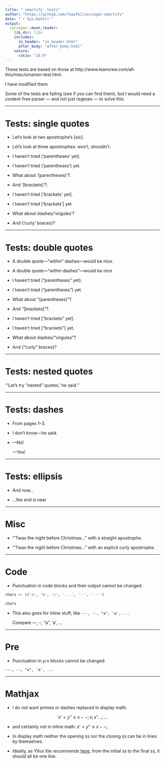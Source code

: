 ```yaml
---
title: "`smartify` tests"
author: "https://github.com/fnaufel/xaringan-smartify"
date: "`r Sys.Date()`"
output: 
  xaringan::moon_reader:
    lib_dir: libs
    includes:
      in_header: "in_header.html"
      after_body: "after_body.html"
    nature:
      ratio: "16:9"
---
```


These tests are based on those at http://www.leancrew.com/all-this/misc/smarten-test.html.

I have modified them.

Some of the tests are failing (see if you can find them), but I would need a context-free parser --- and not just regexes --- to solve this.

---

# Tests: single quotes

* Let's look at two apostrophe's [sic].

* Let's look at three apostrophes: won't, shouldn't.

* I haven't tried ('parentheses' yet).

* I haven't tried ('parentheses') yet.

* What about '(parentheses)'?.

* And '[brackets]'?.

* I haven't tried ['brackets' yet].

* I haven't tried ['brackets'] yet.

* What about slashes/'virgules'?

* And {'curly' braces}?

---

# Tests: double quotes

* A double quote---"within" dashes---would be nice.

* A double quote---"within dashes"---would be nice.

* I haven't tried ("parentheses" yet).

* I haven't tried ("parentheses") yet.

* What about "(parentheses)"?.

* And "[brackets]"?.

* I haven't tried ["brackets" yet].

* I haven't tried ["brackets"] yet.

* What about slashes/"virgules"?

* And {"curly" braces}?


---

# Tests: nested quotes

"'Let's try "nested" quotes,' he said."


---

# Tests: dashes

* From pages 1--3.

* I don't know---he said.

* ---No!

  ---Yes!

---

# Tests: ellipsis

* And now... 

* ...the end is near

---

# Misc

* "'Twas the night before Christmas..." with a straight apostrophe.

* "‘Twas the night before Christmas..." with an explicit curly apostrophe.

---

# Code

* Punctuation in code blocks and their output cannot be changed:

```r
chars <- c('a', 'b', 'c', '...', '--', '---')

chars
```

* This also goes for inline stuff, like `---, --, "a", 'a', ...`

  Compare ---, --, "a", 'a', ...

---

# Pre

* Punctuation in `pre` blocks cannot be changed:

```
---, --, "a", 'a', ...
```

---

# Mathjax

* I do not want primes or dashes replaced in display math:

$$'x' = y'' \leq x--; 
x; 
x''...; 
\dots$$

* and certainly not in inline math: $x' = y'' \leq x--;$.

* In display math neither the opening `$$` nor the closing `$$` can be in lines by themselves. 

* Ideally, as Yihui Xie recommends [here](https://github.com/yihui/xaringan/issues/82#issuecomment-343957854), from the initial `$$` to the final `$$`, it should all be one line.

